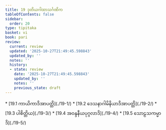 ```yaml
---
title: 19 ဒုတိယဂါထာသင်္ဂဏိက
tableOfContents: false
sidebar:
  order: 20
type: tipitaka
basket: vi
book: pari
review:
  current: review
  updated: '2025-10-27T21:49:45.598843'
  updated_by: ''
  notes: ''
  history:
  - state: review
    date: '2025-10-27T21:49:45.598843'
    updated_by: ''
    notes: ''
    previous_state: draft
---
```



<ReviewStatus review={frontmatter.review} showDetails={true} />

<HypothesisAnnotation frontmatter={frontmatter} />

<DynamicBreadcrumb />



<TableOfContents book="pari" section="19">
* [19.1 ကာယိကာဒိအာပတ္တိ](./19-1/)
* [19.2 ဒေသနာဂါမိနိယာဒိအာပတ္တိ](./19-2/)
* [19.3 ပါစိတ္တိယ](./19-3/)
* [19.4 အဝန္ဒနီယပုဂ္ဂလာဒိ](./19-4/)
* [19.5 သောဠသကမ္မာဒိ](./19-5/)
</TableOfContents>